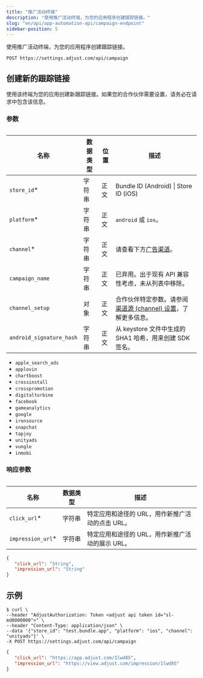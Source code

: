 ```yaml
---
title: "推广活动终端"
description: "使用推广活动终端，为您的应用程序创建跟踪链接。"
slug: "en/api/app-automation-api/campaign-endpoint"
sidebar-position: 5
---
```

使用推广活动终端，为您的应用程序创建跟踪链接。

```http
POST https://settings.adjust.com/api/campaign
```

创建新的跟踪链接
--------

使用该终端为您的应用创建新跟踪链接。如果您的合作伙伴需要设置，请务必在请求中包含该信息。

### 参数

<table> 

|            名称            | 数据类型 | 位置 |                                          描述                                          |
|--------------------------|------|----|--------------------------------------------------------------------------------------|
| `store_id`\*            | 字符串  | 正文 | Bundle ID \(Android\) \| Store ID \(iOS\)                                        |
| `platform`\*            | 字符串  | 正文 | `android` 或 `ios`。                                                                   |
| `channel`\*             | 字符串  | 正文 | 请查看下方[广告渠道](#ad-networks)。                                                           |
| `campaign_name`          | 字符串  | 正文 | 已弃用。出于现有 API 兼容性考虑，未从列表中移除。                                                          |
| `channel_setup`          | 对象   | 正文 | 合作伙伴特定参数。请参阅[渠道源 \(channel\) 设置](/en/api/app-automation-api/channel-setup)，了解更多信息。 |
| `android_signature_hash` | 字符串  | 正文 | 从 keystore 文件中生成的 SHA1 哈希，用来创建 SDK 签名。                                               |

</Table> <accordion title="广告渠道"> 

* `apple_search_ads`
* `applovin`
* `chartboost`
* `crossinstall`
* `crosspromotion`
* `digitalturbine`
* `facebook`
* `gameanalytics`
* `google`
* `ironsource`
* `snapchat`
* `tapjoy`
* `unityads`
* `vungle`
* `inmobi`

</Accordion> 

### 响应参数

<table> 

|         名称          | 数据类型 |              描述              |
|---------------------|------|------------------------------|
| `click_url`\*      | 字符串  | 特定应用和途径的 URL，用作新推广活动的点击 URL。 |
| `impression_url`\* | 字符串  | 特定应用和途径的 URL，用作新推广活动的展示 URL。 |

</Table> 

```json
{
   "click_url": "String",
   "impression_url": "String"
}
```

示例
---

```console
$ curl \
--header "AdjustAuthorization: Token <adjust api token id="sl-md0000000">" \
--header "Content-Type: application/json" \
--data '{"store_id": "test.bundle.app", "platform": "ios", "channel": "unityads"}' \
-X POST https://settings.adjust.com/api/campaign
```

```json
{
   "click_url": "https://app.adjust.com/1lwd85",
   "impression_url": "https://view.adjust.com/impression/1lwd85"
}
```


